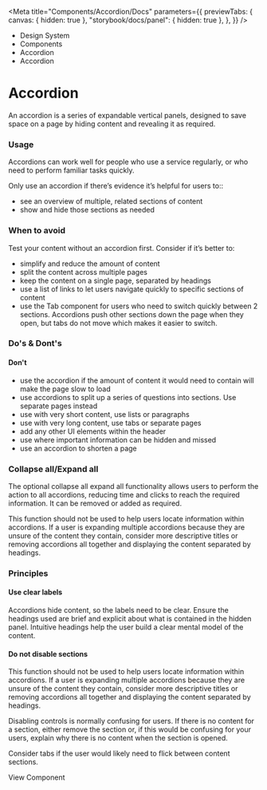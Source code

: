 
<Meta
	title="Components/Accordion/Docs"
	parameters={{
		previewTabs: {
			canvas: { hidden: true },
			"storybook/docs/panel": { hidden: true },
		},
	}}
/>

<div className="act-docs-container">
	<Masthead />
	<main className="act-body">
		<div className="act-flex act-flex-light-purple">
			<div className="act-flex__container act-flex__container-padding-trim">
				<div className="act-flex__grid">
					<div className="act-flex__row">
						<div className="act-col__cw-12">
							<div className="act-box">
								<div className="act-breadcrumbs">
									<ul className="act-breadcrumbs__container">
										<li className="act-breadcrumbs__crumb act-h6">
											<LinkTo className="act-breadcrumbs__crumb__link" kind="system-introduction--page">
												Design System <i className="fa-solid fa-angle-right"></i>
											</LinkTo>
										</li>
										<li className="act-breadcrumbs__crumb act-h6">
											<LinkTo className="act-breadcrumbs__crumb__link" kind="components-overview--page">
												Components <i className="fa-solid fa-angle-right"></i>
											</LinkTo>
										</li>
										<li className="act-breadcrumbs__crumb act-h6">
											<LinkTo className="act-breadcrumbs__crumb__link" kind="components-alerts-overview--page">
												Accordion <i className="fa-solid fa-angle-right"></i>
											</LinkTo>
										</li>
										<li className="act-breadcrumbs__crumb act-h6">
											<LinkTo className="act-breadcrumbs__crumb__link" kind="components-alerts-global-alert-docs--page">
												Accordion <i className="fa-solid fa-angle-right"></i>
											</LinkTo>
										</li>
									</ul>
								</div>
								<h1>Accordion</h1>
								<p>An accordion is a series of expandable vertical panels, designed to save space on a page by hiding content and revealing it as required.</p>
							</div>
						</div>
					</div>
				</div>
			</div>
		</div>
		<div className="act-flex">
			<div className="act-flex__container">
				<div className="act-flex__grid">
					<div className="act-flex__row">
						<div className="act-col__cw-12">
							<div className="act-box">
								<h3>Usage</h3>
								<p>Accordions can work well for people who use a service regularly, or who need to perform familiar tasks quickly.</p>
								<p>Only use an accordion if there’s evidence it’s helpful for users to::</p>
								<ul>
									<li>see an overview of multiple, related sections of content</li>
									<li>show and hide those sections as needed</li>
								</ul>
							</div>
						</div>
					</div>
					<div className="act-flex__row">
						<div className="act-col__cw-12">
							<div className="act-box">
								<h3>When to avoid</h3>
								<p>Test your content without an accordion first. Consider if it’s better to:</p>
								<ul>
									<li>simplify and reduce the amount of content</li>
									<li>split the content across multiple pages</li>
									<li>keep the content on a single page, separated by headings</li>
									<li>use a list of links to let users navigate quickly to specific sections of content</li>
									<li>
										use the Tab component for users who need to switch quickly between 2 sections. Accordions push other sections down the page when they open, but tabs do not move
										which makes it easier to switch.
									</li>
								</ul>
							</div>
						</div>
					</div>
					<div className="act-flex__row">
						<div className="act-col__cw-12">
							<div className="act-box">
								<h3>Do's &amp; Dont's</h3>
								<h4>Don't</h4>
								<ul>
									<li>use the accordion if the amount of content it would need to contain will make the page slow to load</li>
									<li>use accordions to split up a series of questions into sections. Use separate pages instead</li>
									<li>use with very short content, use lists or paragraphs</li>
									<li>use with very long content, use tabs or separate pages</li>
									<li>add any other UI elements within the header</li>
									<li>use where important information can be hidden and missed</li>
									<li>use an accordion to shorten a page</li>
								</ul>
							</div>
						</div>
					</div>
					<div className="act-flex__row">
						<div className="act-col__cw-12">
							<div className="act-box">
								<h3>Collapse all/Expand all</h3>
								<p>
    								The optional collapse all expand all functionality allows users to perform the action to all accordions, reducing time and clicks to reach the required
    								information. It can be removed or added as required.
    							</p>
    							<p>
    								This function should not be used to help users locate information within accordions. If a user is expanding multiple accordions because they are unsure of the
    								content they contain, consider more descriptive titles or removing accordions all together and displaying the content separated by headings.
    							</p>
    						</div>
    					</div>
    				</div>
    				<div className="act-flex__row">
    					<div className="act-col__cw-12">
    						<div className="act-box">
    							<h3>Principles</h3>
    							<h4>Use clear labels</h4>
    							<p>
    								Accordions hide content, so the labels need to be clear. Ensure the headings used are brief and explicit about what is contained in the hidden panel. Intuitive headings help the user build a clear mental model of the content.
    							</p>
    							<h4>Do not disable sections</h4>
    							<p>
    								This function should not be used to help users locate information within accordions. If a user is expanding multiple accordions because they are unsure of the
    								content they contain, consider more descriptive titles or removing accordions all together and displaying the content separated by headings.
    							</p>
    							<p>Disabling controls is normally confusing for users. If there is no content for a section, either remove the section or, if this would be confusing for your users, explain why there is no content when the section is opened.</p>
    							<p>Consider tabs if the user would likely need to flick between content sections.</p>
    						</div>
    					</div>
    				</div>
    				<div className="act-flex__row">
    					<div className="act-col__cw-12">
    						<div className="act-box">
    							<LinkTo
    								className="act-button act-button__primary act-button__default act-button__icon-left act-button__primary-undefined"
    								kind="components-accordion--accordion"
    							>
    								View Component
    								<i class="fa-solid fa-eye"></i>
    							</LinkTo>
    						</div>
    					</div>
    				</div>
    			</div>
    		</div>
    	</div>
    </main>
    <footer className="act-footer">
    	<AoC />
    	<Footer />
    </footer>

</div>
